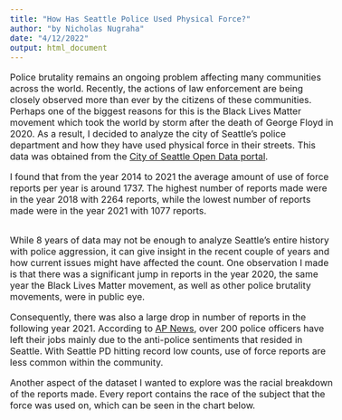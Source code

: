 ```yaml
---
title: "How Has Seattle Police Used Physical Force?"
author: "by Nicholas Nugraha"
date: "4/12/2022"
output: html_document
---
```


<style type="text/css">
  body{
  font-size: 12pt;
}
</style>

Police brutality remains an ongoing problem affecting many communities across the world. Recently, the actions of law enforcement are being closely observed more than ever by the citizens of these communities. Perhaps one of the biggest reasons for this is the Black Lives Matter movement which took the world by storm after the death of George Floyd in 2020. As a result, I decided to analyze the city of Seattle's police department and how they have used physical force in their streets. This data was obtained from the [City of Seattle Open Data portal](https://data.seattle.gov).

I found that from the year 2014 to 2021 the average amount of use of force reports per year is around 1737. The highest number of reports made were in the year 2018 with 2264 reports, while the lowest number of reports made were in the year 2021 with 1077 reports. 

```r
```

While 8 years of data may not be enough to analyze Seattle's entire history with police aggression, it can give insight in the recent couple of years and how current issues might have affected the count. One observation I made is that there was a significant jump in reports in the year 2020, the same year the Black Lives Matter movement, as well as other police brutality movements, were in public eye. 

Consequently, there was also a large drop in number of reports in the following year 2021. According to [AP News](https://apnews.com/article/seattle-police-government-and-politics-e0ce15086d8bf06502659386148d94fa), over 200 police officers have left their jobs mainly due to the anti-police sentiments that resided in Seattle. With Seattle PD hitting record low counts, use of force reports are less common within the community.

Another aspect of the dataset I wanted to explore was the racial breakdown of the reports made. Every report contains the race of the subject that the force was used on, which can be seen in the chart below.

```r
```

